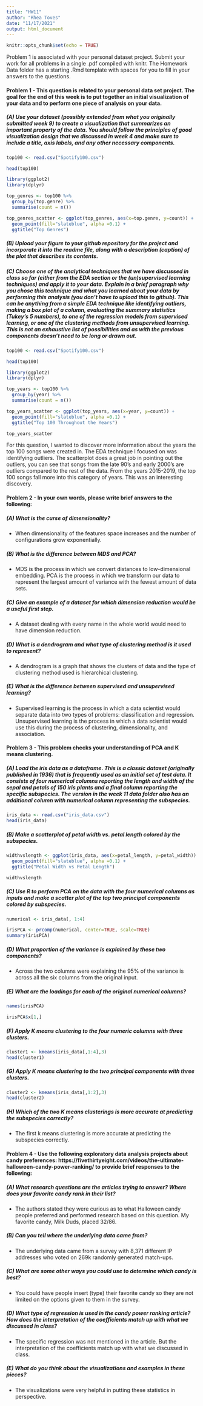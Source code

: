 ---
title: "HW11"
author: "Rhea Toves"
date: "11/17/2021"
output: html_document
---

```{r setup, include=FALSE}
knitr::opts_chunk$set(echo = TRUE)
```
 
Problem 1 is associated with your personal dataset project. Submit your work for all problems in a single .pdf compiled with knitr. The Homework Data folder has a starting .Rmd template with spaces for you to fill in your answers to the questions. 

#### Problem 1 - This question is related to your personal data set project. The goal for the end of this week is to put together an initial visualization of your data and to perform one piece of analysis on your data.  

##### (A) Use your dataset (possibly extended from what you originally submitted week 9) to create a visualization that summarizes an important property of the data. You should follow the principles of good visualization design that we discussed in week 4 and make sure to include a title, axis labels, and any other necessary components. 

```{r, echo=FALSE, warning=FALSE}

top100 <- read.csv("Spotify100.csv")

head(top100)

library(ggplot2)
library(dplyr)

top_genres <- top100 %>%
  group_by(top.genre) %>%
  summarise(count = n())

top_genres_scatter <- ggplot(top_genres, aes(x=top.genre, y=count)) +
  geom_point(fill="slateblue", alpha =0.1) +
  ggtitle("Top Genres")

```

##### (B) Upload your figure to your github repository for the project and incorporate it into the readme file, along with a description (caption) of the plot that describes its contents. 

##### (C) Choose one of the analytical techniques that we have discussed in class so far (either from the EDA section or the (un)supervised learning techniques) and apply it to your data. Explain in a brief paragraph why you chose this technique and what you learned about your data by performing this analysis (you don't have to upload this to github). This can be anything from a simple EDA technique like identifying outliers, making a box plot of a column, evaluating the summary statistics (Tukey's 5 numbers), to one of the regression models from supervised learning, or one of the clustering methods from unsupervised learning. This is not an exhaustive list of possibilities and as with the previous components doesn't need to be long or drawn out.

```{r, echo=FALSE, warning=FALSE}

top100 <- read.csv("Spotify100.csv")

head(top100)

library(ggplot2)
library(dplyr)

top_years <- top100 %>%
  group_by(year) %>%
  summarise(count = n())

top_years_scatter <- ggplot(top_years, aes(x=year, y=count)) +
  geom_point(fill="slateblue", alpha =0.1) +
  ggtitle("Top 100 Throughout the Years")

top_years_scatter

```

For this question, I wanted to discover more information about the years the top 100 songs were created in. The EDA technique I focused on was identifying outliers. The scatterplot does a great job in pointing out the outliers, you can see that songs from the late 90's and early 2000's are outliers compared to the rest of the data. From the years 2015-2019, the top 100 songs fall more into this category of years. This was an interesting discovery.

#### Problem 2 - In your own words, please write brief answers to the following: 

##### (A) What is the curse of dimensionality?

- When dimensionality of the features space increases and the number of configurations grow exponentially.

##### (B) What is the difference between MDS and PCA?

- MDS is the process in which we convert distances to low-dimensional embedding. PCA is the process in which we transform our data to represent the largest amount of variance with the fewest amount of data sets.

##### (C) Give an example of a dataset for which dimension reduction would be a useful first step. 

- A dataset dealing with every name in the whole world would need to have dimension reduction.

##### (D) What is a dendrogram and what type of clustering method is it used to represent?

- A dendrogram is a graph that shows the clusters of data and the type of clustering method used is hierarchical clustering.

##### (E) What is the difference between supervised and unsupervised learning? 

- Supervised learning is the process in which a data scientist would separate data into two types of problems: classification and regression. Unsupervised learning is the process in which a data scientist would use this during the process of clustering, dimensionality, and association.

#### Problem 3 - This problem checks your understanding of PCA and K means clustering. 

##### (A)  Load the iris data as a dataframe. This is a classic dataset (originally published in 1936) that is frequently used as an initial set of test data. It consists of four numerical columns reporting the length and width of the sepal and petals of 150 iris plants and a final column reporting the specific subspecies. The version in the week 11 data folder also has an additional column with numerical column representing the subspecies. 

```{r, echo=FALSE, warning=FALSE}

iris_data <- read.csv("iris_data.csv")
head(iris_data)

```

##### (B) Make a scatterplot of petal width vs. petal length colored by the subspecies.

```{r, echo=FALSE, warning=FALSE}

widthvslength <- ggplot(iris_data, aes(x=petal_length, y=petal_width)) +
  geom_point(fill="slateblue", alpha =0.1) +
  ggtitle("Petal Width vs Petal Length")

widthvslength

```

##### (C) Use R to perform PCA on the data with the four numerical columns as inputs and make a scatter plot of the top two principal components colored by subspecies.

```{r, echo=FALSE, warning=FALSE}

numerical <- iris_data[, 1:4]

irisPCA <- prcomp(numerical, center=TRUE, scale=TRUE)
summary(irisPCA)

```

##### (D) What proportion of the variance is explained by these two components?

- Across the two columns were explaining the 95% of the variance is across all the six columns from the original input.

##### (E) What are the loadings for each of the original numerical columns?

```{r, echo=FALSE, warning=FALSE}

names(irisPCA)

irisPCA$x[1,]

```

##### (F) Apply K means clustering to the four numeric columns with three clusters. 

```{r, echo=FALSE, warning=FALSE}

cluster1 <- kmeans(iris_data[,1:4],3)
head(cluster1)

```

##### (G) Apply K means clustering to the two principal components with three clusters. 

```{r, echo=FALSE, warning=FALSE}

cluster2 <- kmeans(iris_data[,1:2],3)
head(cluster2)

```

##### (H) Which of the two K means clusterings is more accurate at predicting the subspecies correctly?

- The first k means clustering is more accurate at predicting the subspecies correctly.

#### Problem 4 - Use the following exploratory data analysis projects about candy preferences: https://fivethirtyeight.com/videos/the-ultimate-halloween-candy-power-ranking/ to provide brief responses to the following: 
 
##### (A) What research questions are the articles trying to answer? Where does your favorite candy rank in their list?

- The authors stated they were curious as to what Halloween candy people preferred and performed research based on this question. My favorite candy, Milk Duds, placed 32/86.

##### (B) Can you tell where the underlying data came from? 

- The underlying data came from a survey with 8,371 different IP addresses who voted on 269k randomly generated match-ups.

##### (C) What are some other ways you could use to determine which candy  is best?

- You could have people insert (type) their favorite candy so they are not limited on the options given to them in the survey.

##### (D) What type of regression is used in the candy power ranking article? How does the interpretation of the coefficients match up with what we discussed in class?

- The specific regression was not mentioned in the article. But the interpretation of the coefficients match up with what we discussed in class.

##### (E) What do you think about the visualizations and examples in these pieces?

- The visualizations were very helpful in putting these statistics in perspective.
